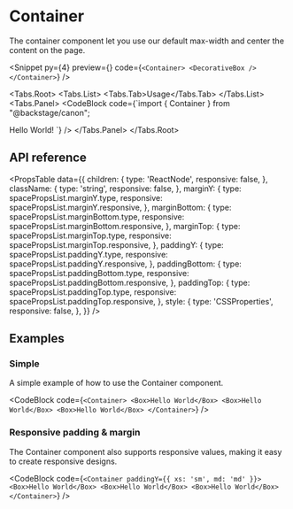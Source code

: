 
# Container

The container component let you use our default max-width and center the
content on the page.

<Snippet
  py={4}
  preview={<ContainerPreview />}
  code={`<Container>
    <DecorativeBox />
</Container>`}
/>

<Tabs.Root>
  <Tabs.List>
    <Tabs.Tab>Usage</Tabs.Tab>
  </Tabs.List>
  <Tabs.Panel>
    <CodeBlock code={`import { Container } from "@backstage/canon";

<Container>Hello World!</Container>
`} />
  </Tabs.Panel>
</Tabs.Root>

## API reference

<PropsTable
  data={{
    children: {
      type: 'ReactNode',
      responsive: false,
    },
    className: {
      type: 'string',
      responsive: false,
    },
    marginY: {
      type: spacePropsList.marginY.type,
      responsive: spacePropsList.marginY.responsive,
    },
    marginBottom: {
      type: spacePropsList.marginBottom.type,
      responsive: spacePropsList.marginBottom.responsive,
    },
    marginTop: {
      type: spacePropsList.marginTop.type,
      responsive: spacePropsList.marginTop.responsive,
    },
    paddingY: {
      type: spacePropsList.paddingY.type,
      responsive: spacePropsList.paddingY.responsive,
    },
    paddingBottom: {
      type: spacePropsList.paddingBottom.type,
      responsive: spacePropsList.paddingBottom.responsive,
    },
    paddingTop: {
      type: spacePropsList.paddingTop.type,
      responsive: spacePropsList.paddingTop.responsive,
    },
    style: {
      type: 'CSSProperties',
      responsive: false,
    },
  }}
/>

## Examples

### Simple

A simple example of how to use the Container component.

<CodeBlock
  code={`<Container>
    <Box>Hello World</Box>
    <Box>Hello World</Box>
    <Box>Hello World</Box>
</Container>`}
/>

### Responsive padding & margin

The Container component also supports responsive values, making it easy to
create responsive designs.

<CodeBlock
  code={`<Container paddingY={{ xs: 'sm', md: 'md' }}>
    <Box>Hello World</Box>
    <Box>Hello World</Box>
    <Box>Hello World</Box>
</Container>`}
/>
